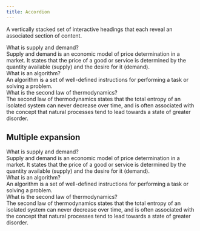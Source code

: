 ```yaml
---
title: Accordion
---
```


A vertically stacked set of interactive headings that each reveal an associated section of content.

<Example>
  <Accordion>
    <AccordionItem id="one">
      <div>What is supply and demand?</div>
      <div>
        Supply and demand is an economic model of price determination in a market. It states that
        the price of a good or service is determined by the quantity available (supply) and the
        desire for it (demand).
      </div>
    </AccordionItem>
    <AccordionItem id="two">
      <div>What is an algorithm?</div>
      <div>
        An algorithm is a set of well-defined instructions for performing a task or solving a
        problem.
      </div>
    </AccordionItem>
    <AccordionItem id="three">
      <div>What is the second law of thermodynamics?</div>
      <div>
        The second law of thermodynamics states that the total entropy of an isolated system can
        never decrease over time, and is often associated with the concept that natural processes
        tend to lead towards a state of greater disorder.
      </div>
    </AccordionItem>
  </Accordion>
</Example>

## Multiple expansion

<Example>
  <Accordion allowsMultipleExpanded>
    <AccordionItem id="one">
      <div>What is supply and demand?</div>
      <div>
        Supply and demand is an economic model of price determination in a market. It states that
        the price of a good or service is determined by the quantity available (supply) and the
        desire for it (demand).
      </div>
    </AccordionItem>
    <AccordionItem id="two">
      <div>What is an algorithm?</div>
      <div>
        An algorithm is a set of well-defined instructions for performing a task or solving a
        problem.
      </div>
    </AccordionItem>
    <AccordionItem id="three">
      <div>What is the second law of thermodynamics?</div>
      <div>
        The second law of thermodynamics states that the total entropy of an isolated system can
        never decrease over time, and is often associated with the concept that natural processes
        tend to lead towards a state of greater disorder.
      </div>
    </AccordionItem>
  </Accordion>
</Example>
